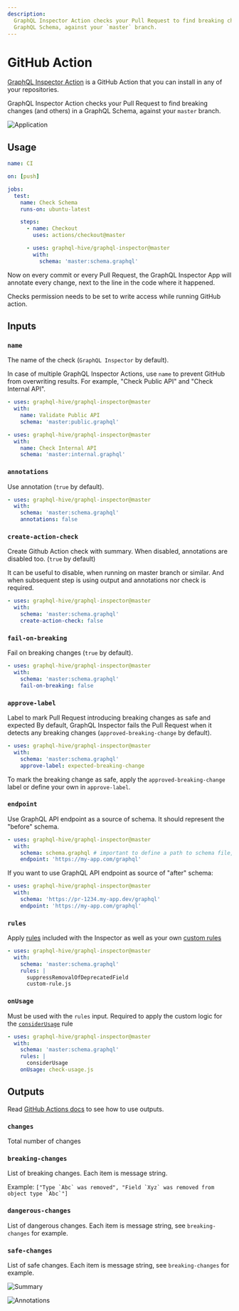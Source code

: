 ```yaml
---
description:
  GraphQL Inspector Action checks your Pull Request to find breaking changes (and others) in a
  GraphQL Schema, against your `master` branch.
---
```



# GitHub Action

[GraphQL Inspector Action](https://github.com/marketplace/actions/graphql-inspector) is a GitHub
Action that you can install in any of your repositories.

GraphQL Inspector Action checks your Pull Request to find breaking changes (and others) in a GraphQL
Schema, against your `master` branch.

![Application](/assets/img/github/app-action.jpg)

## Usage

```yaml
name: CI

on: [push]

jobs:
  test:
    name: Check Schema
    runs-on: ubuntu-latest

    steps:
      - name: Checkout
        uses: actions/checkout@master

      - uses: graphql-hive/graphql-inspector@master
        with:
          schema: 'master:schema.graphql'
```

Now on every commit or every Pull Request, the GraphQL Inspector App will annotate every change,
next to the line in the code where it happened.

<Callout type="info">
  Checks permission needs to be set to write access while running GitHub action.
</Callout>

## Inputs

### `name`

The name of the check (`GraphQL Inspector` by default).

In case of multiple GraphQL Inspector Actions, use `name` to prevent GitHub from overwriting
results. For example, "Check Public API" and "Check Internal API".

```yaml
- uses: graphql-hive/graphql-inspector@master
  with:
    name: Validate Public API
    schema: 'master:public.graphql'

- uses: graphql-hive/graphql-inspector@master
  with:
    name: Check Internal API
    schema: 'master:internal.graphql'
```

### `annotations`

Use annotation (`true` by default).

```yaml
- uses: graphql-hive/graphql-inspector@master
  with:
    schema: 'master:schema.graphql'
    annotations: false
```

### `create-action-check`

Create Github Action check with summary. When disabled, annotations are disabled too. (`true` by default)

It can be useful to disable, when running on master branch or similar. And when subsequent step is using output and annotations nor check is required.

```yaml
- uses: graphql-hive/graphql-inspector@master
  with:
    schema: 'master:schema.graphql'
    create-action-check: false
```

### `fail-on-breaking`

Fail on breaking changes (`true` by default).

```yaml
- uses: graphql-hive/graphql-inspector@master
  with:
    schema: 'master:schema.graphql'
    fail-on-breaking: false
```

### `approve-label`

Label to mark Pull Request introducing breaking changes as safe and expected By default, GraphQL
Inspector fails the Pull Request when it detects any breaking changes (`approved-breaking-change` by
default).

```yaml
- uses: graphql-hive/graphql-inspector@master
  with:
    schema: 'master:schema.graphql'
    approve-label: expected-breaking-change
```

To mark the breaking change as safe, apply the `approved-breaking-change` label or define your own
in `approve-label`.

### `endpoint`

Use GraphQL API endpoint as a source of schema. It should represent the "before" schema.

```yaml
- uses: graphql-hive/graphql-inspector@master
  with:
    schema: schema.graphql # important to define a path to schema file, without a branch
    endpoint: 'https://my-app.com/graphql'
```

If you want to use GraphQL API endpoint as source of "after" schema:

```yaml
- uses: graphql-hive/graphql-inspector@master
  with:
    schema: 'https://pr-1234.my-app.dev/graphql'
    endpoint: 'https://my-app.com/graphql'
```

### `rules`

Apply [rules](../essentials/diff#rules) included with the Inspector as well as your own
[custom rules](../essentials/diff#custom-rules)

```yaml
- uses: graphql-hive/graphql-inspector@master
  with:
    schema: 'master:schema.graphql'
    rules: |
      suppressRemovalOfDeprecatedField
      custom-rule.js
```

### `onUsage`

Must be used with the `rules` input. Required to apply the custom logic for the
[`considerUsage`](../essentials/diff#considerusage) rule

```yaml
- uses: graphql-hive/graphql-inspector@master
  with:
    schema: 'master:schema.graphql'
    rules: |
      considerUsage
    onUsage: check-usage.js
```

## Outputs

Read
[GitHub Actions docs](https://help.github.com/en/actions/reference/workflow-syntax-for-github-actions#jobsjobs_idoutputs)
to see how to use outputs.

### `changes`

Total number of changes

### `breaking-changes`

List of breaking changes. Each item is message string.

Example: ```["Type `Abc` was removed", "Field `Xyz` was removed from object type `Abc`"]```

### `dangerous-changes`

List of dangerous changes. Each item is message string, see `breaking-changes` for example.

### `safe-changes`

List of safe changes. Each item is message string, see `breaking-changes` for example.

![Summary](/assets/img/github/summary.jpg)

![Annotations](/assets/img/cli/github.jpg)
